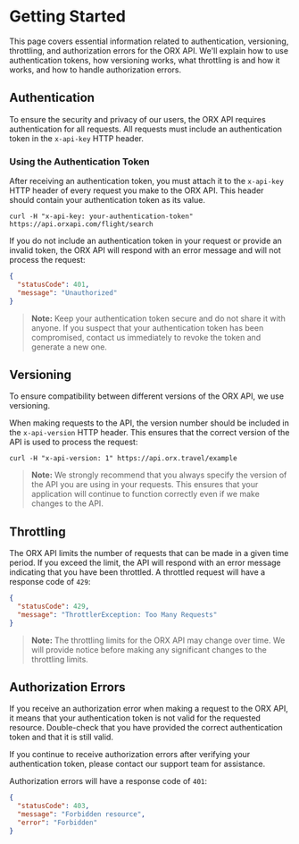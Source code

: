 # Getting Started

This page covers essential information related to authentication, versioning, throttling, and authorization errors for the ORX API. We'll explain how to use authentication tokens, how versioning works, what throttling is and how it works, and how to handle authorization errors.

## Authentication

To ensure the security and privacy of our users, the ORX API requires authentication for all requests. All requests must include an authentication token in the `x-api-key` HTTP header.

### Using the Authentication Token

After receiving an authentication token, you must attach it to the `x-api-key` HTTP header of every request you make to the ORX API. This header should contain your authentication token as its value.

```shell copy
curl -H "x-api-key: your-authentication-token" https://api.orxapi.com/flight/search
```

If you do not include an authentication token in your request or provide an invalid token, the ORX API will respond with an error message and will not process the request:

```json
{
  "statusCode": 401,
  "message": "Unauthorized"
}
```

> **Note:** Keep your authentication token secure and do not share it with anyone. If you suspect that your authentication token has been compromised, contact us immediately to revoke the token and generate a new one.

## Versioning

To ensure compatibility between different versions of the ORX API, we use versioning.

When making requests to the API, the version number should be included in the `x-api-version` HTTP header. This ensures that the correct version of the API is used to process the request:

```shell copy
curl -H "x-api-version: 1" https://api.orx.travel/example
```

> **Note:** We strongly recommend that you always specify the version of the API you are using in your requests. This ensures that your application will continue to function correctly even if we make changes to the API.

## Throttling

The ORX API limits the number of requests that can be made in a given time period. If you exceed the limit, the API will respond with an error message indicating that you have been throttled. A throttled request will have a response code of `429`:

```json
{
  "statusCode": 429,
  "message": "ThrottlerException: Too Many Requests"
}
```

> **Note:** The throttling limits for the ORX API may change over time. We will provide notice before making any significant changes to the throttling limits.

## Authorization Errors

If you receive an authorization error when making a request to the ORX API, it means that your authentication token is not valid for the requested resource. Double-check that you have provided the correct authentication token and that it is still valid.

If you continue to receive authorization errors after verifying your authentication token, please contact our support team for assistance.

Authorization errors will have a response code of `401`:

```json
{
  "statusCode": 403,
  "message": "Forbidden resource",
  "error": "Forbidden"
}
```
